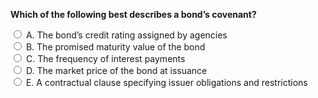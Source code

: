 ::: {.question-block}

<form onsubmit="event.preventDefault(); checkAnswer('module6_mcq_q61')" data-correct-answer="E">
<strong style="display: block;">Which of the following best describes a bond’s covenant?</strong>

<label><input type="radio" name="module6_mcq_q61" value="A"> A. The bond’s credit rating assigned by agencies</label><br>
<label><input type="radio" name="module6_mcq_q61" value="B"> B. The promised maturity value of the bond</label><br>
<label><input type="radio" name="module6_mcq_q61" value="C"> C. The frequency of interest payments</label><br>
<label><input type="radio" name="module6_mcq_q61" value="D"> D. The market price of the bond at issuance</label><br>
<label><input type="radio" name="module6_mcq_q61" value="E"> E. A contractual clause specifying issuer obligations and restrictions</label><br>
</form>

<div id="feedback-module6_mcq_q61" class="feedback" style="display:none;">
✅ Correct: E. Covenants are clauses in the bond indenture defining what issuers must or must not do.
</div>

:::

